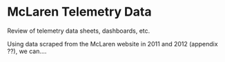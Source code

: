 McLaren Telemetry Data
========================================================


Review of telemetry data sheets, dashboards, etc.

Using data scraped from the McLaren website in 2011 and 2012 (appendix ??), we can....

